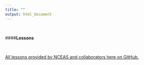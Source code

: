 ```yaml
---
title: ""
output: html_document
---
```

<br>

####**Lessons**

<br>

[All lessons provided by NCEAS and collaborators here on GitHub.](https://github.com/NCEAS/oss-lessons)